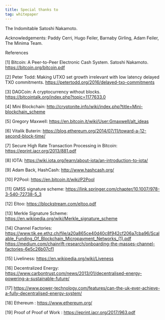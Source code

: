 ```yaml
---
title: Special thanks to
tag: whitepaper
---
```


The Indomitable Satoshi Nakamoto.
 
Acknowledgements: Paddy Cerri, Hugo Feiler, Barnaby Girling, Adam Feiler, The Minima Team.
 
References
 
[1] Bitcoin: A Peer-to-Peer Electronic Cash System. Satoshi Nakamoto. https://bitcoin.org/bitcoin.pdf
 
[2] Peter Todd: Making UTXO set growth irrelevant with low latency delayed TXO commitments. https://petertodd.org/2016/delayed-txo-commitments
 
[3] DAGCoin: A cryptocurrency without blocks. https://bitcointalk.org/index.php?topic=1177633.0
 
[4] Mini Blockchain: http://cryptonite.info/wiki/index.php?title=Mini-blockchain_scheme
 
[5] Gregory Maxwell: https://en.bitcoin.it/wiki/User:Gmaxwell/alt_ideas
 
[6] Vitalik Buterin: https://blog.ethereum.org/2014/07/11/toward-a-12-second-block-time/
 
[7] Secure High Rate Transaction Processing in Bitcoin: https://eprint.iacr.org/2013/881.pdf
 
[8] IOTA: https://wiki.iota.org/learn/about-iota/an-introduction-to-iota/
 
[9] Adam Back, HashCash: http://www.hashcash.org/
 
[10] P2Pool: https://en.bitcoin.it/wiki/P2Pool
 
[11] GMSS signature scheme: https://link.springer.com/chapter/10.1007/978-3-540-72738-5_3
 
[12] Eltoo: https://blockstream.com/eltoo.pdf
 
[13] Merkle Signature Scheme: https://en.wikipedia.org/wiki/Merkle_signature_scheme
 
[14] Channel Factories: https://www.tik.ee.ethz.ch/file/a20a865ce40d40c8f942cf206a7cba96/Scalable_Funding_Of_Blockchain_Micropayment_Networks_(1).pdf
 https://medium.com/chainrift-research/onboarding-the-masses-channel-factories-6e5c26b07cf1
  
[15] Liveliness: https://en.wikipedia.org/wiki/Liveness
 
[16] Decentralized Energy: https://www.carbontrust.com/news/2013/01/decentralised-energy-powering-a-sustainable-future/
 
[17] https://www.power-technology.com/features/can-the-uk-ever-achieve-a-fully-decentralised-energy-system/

[18] Ethereum : https://www.ethereum.org/ 

[19] Proof of Proof of Work : https://eprint.iacr.org/2017/963.pdf







